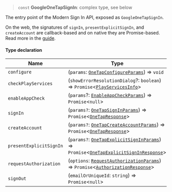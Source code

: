 > `const` **GoogleOneTapSignIn**: complex type, see below

The entry point of the Modern Sign In API, exposed as `GoogleOneTapSignIn`.

On the web, the signatures of `signIn`, `presentExplicitSignIn`, and `createAccount` are callback-based and on native they are Promise-based. Read more in the [guide](/docs/one-tap#web-support).

#### Type declaration

| Name                    | Type                                                                                                                                                                       |
| ----------------------- | -------------------------------------------------------------------------------------------------------------------------------------------------------------------------- |
| `configure`             | (`params`: [`OneTapConfigureParams`](index.mdx#onetapconfigureparams)) => `void`                                                                                           |
| `checkPlayServices`     | (`showErrorResolutionDialog`?: `boolean`) => `Promise`\<[`PlayServicesInfo`](index.mdx#playservicesinfo)\>                                                                 |
| `enableAppCheck`        | (`params`?: [`EnableAppCheckParams`](index.mdx#enableappcheckparams)) => `Promise`\<`null`\>                                                                               |
| `signIn`                | (`params?`: [`OneTapSignInParams`](index.mdx#onetapsigninparams)) => `Promise`\<[`OneTapResponse`](index.mdx#onetapresponse)\>                                             |
| `createAccount`         | (`params?`: [`OneTapCreateAccountParams`](index.mdx#onetapcreateaccountparams)) => `Promise`\<[`OneTapResponse`](index.mdx#onetapresponse)\>                               |
| `presentExplicitSignIn` | (`params?`: [`OneTapExplicitSignInParams`](index.mdx#onetapexplicitsigninparams)) => `Promise`\<[`OneTapExplicitSignInResponse`](index.mdx#onetapexplicitsigninresponse)\> |
| `requestAuthorization`  | (`options`: [`RequestAuthorizationParams`](index.mdx#requestauthorizationparams)) => `Promise`\<[`AuthorizationResponse`](index.mdx#authorizationresponse)\>               |
| `signOut`               | (`emailOrUniqueId`: `string`) => `Promise`\<`null`\>                                                                                                                       |
